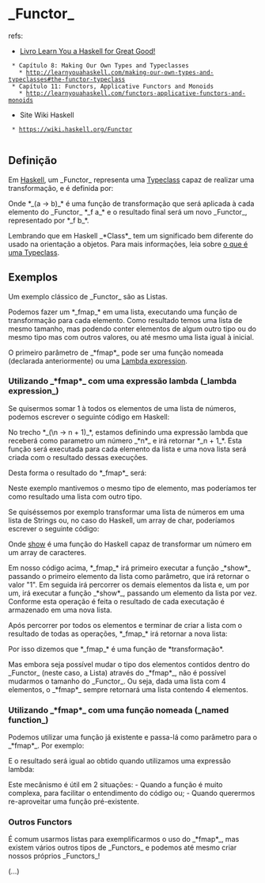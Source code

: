 = _Functor_ =

refs:
* [[Livro Learn You a Haskell for Great Good!]]
  * Capítulo 8: Making Our Own Types and Typeclasses
    * http://learnyouahaskell.com/making-our-own-types-and-typeclasses#the-functor-typeclass
  * Capítulo 11: Functors, Applicative Functors and Monoids
    * http://learnyouahaskell.com/functors-applicative-functors-and-monoids
* Site Wiki Haskell
  * https://wiki.haskell.org/Functor
  
== Definição ==

Em [[Haskell]], um _Functor_ representa uma [[Typeclass]] capaz de 
realizar uma transformação, e é definida por:

{{{Haskell
class Functor f where  
    fmap :: (a -> b) -> f a -> f b  
}}}

Onde *_(a -> b)_* é uma função de transformação que será
aplicada à cada elemento do _Functor_ *_f a_* e o
resultado final será um novo _Functor_, representado
por *_f b_*.

Lembrando que em Haskell _*Class*_ tem um
significado bem diferente do usado na orientação a objetos.
Para mais informações, leia sobre [[Typeclass|o que é uma Typeclass]].

== Exemplos ==

Um exemplo clássico de _Functor_ são as Listas.

Podemos fazer um *_fmap_* em uma lista, executando uma
função de transformação para cada elemento. Como
resultado temos uma lista de mesmo tamanho, mas
podendo conter elementos de algum outro tipo ou
do mesmo tipo mas com outros valores, ou até mesmo
uma lista igual à inicial.

O primeiro parâmetro de _*fmap*_ pode ser uma função
nomeada (declarada anteriormente) ou uma [[Lambda expression]].

=== Utilizando _*fmap*_ com uma expressão lambda (_lambda expression_) ===

Se quisermos somar 1 à todos os elementos de uma lista
de números, podemos escrever o seguinte código em Haskell:

{{{haskell
fmap (\n -> n + 1) [1, 2, 3, 4] 
}}}

No trecho *_(\n -> n + 1)_*, estamos definindo uma expressão
lambda que receberá como parametro um número _*n*_ e irá
retornar *_n + 1_*. Esta função será executada para
cada elemento da lista e uma nova lista será criada
com o resultado dessas execuções.  

Desta forma o resultado do *_fmap*_ será:

{{{haskell
[2, 3, 4, 5]
}}}

Neste exemplo mantivemos o mesmo tipo de elemento, mas
poderíamos ter como resultado uma lista com outro tipo.

Se quiséssemos por exemplo transformar uma lista de números
em uma lista de Strings ou, no caso do Haskell, um array
de char, poderíamos escrever o seguinte código:

{{{haskell
fmap (\n -> show n) [1, 2, 3, 4] 
}}}

Onde [[show]] é uma função do Haskell capaz de transformar
um número em um array de caracteres. 

Em nosso código acima, *_fmap_* irá primeiro executar a
função _*show*_ passando o primeiro elemento da lista
como parâmetro, que irá retornar o valor "1". 
Em seguida irá percorrer os demais elementos da lista e,
um por um, irá executar a função _*show*_, passando um
elemento da lista por vez. Conforme esta operação é feita
o resultado de cada executação é armazenado em uma nova lista.

Após percorrer por todos os elementos e terminar
de criar a lista com o resultado de todas as
operações, *_fmap_* irá retornar a nova lista:

{{{haskell
["1", "2, "3", "4"]
}}}

Por isso dizemos que *_fmap_* é uma função de *transformação*.

Mas embora seja possível mudar o tipo dos elementos
contidos dentro do _Functor_ (neste caso, a Lista) através
do _*fmap*_, não é possível mudarmos o tamanho do _Functor_. Ou
seja, dada uma lista com 4 elementos, o _*fmap*_ sempre
retornará uma lista contendo 4 elementos.

=== Utilizando _*fmap*_ com uma função nomeada (_named function_) ===

Podemos utilizar uma função já existente e passa-lá como
parâmetro para o _*fmap*_. Por exemplo:

{{{haskell
soma1 n = n + 1

fmap soma1 [1, 2, 3, 4] 
}}}

E o resultado será igual ao obtido quando utilizamos uma
expressão lambda:
{{{haskell
[2, 3, 4, 5]
}}}

Este mecânismo é útil em 2 situações:
- Quando a função é muito complexa, para facilitar o entendimento do código ou;
- Quando querermos re-aproveitar uma função pré-existente.

=== Outros Functors ===

É comum usarmos listas para exemplificarmos o uso do _*fmap*_, mas
existem vários outros tipos de _Functors_ e podemos até mesmo
criar nossos próprios _Functors_!

(...)
